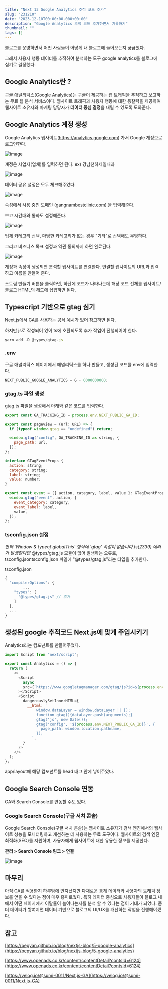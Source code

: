 ```yaml
---
title: "Next 13 Google Analytics 추적 코드 추가"
slug: "231210"
date: "2023-12-10T00:00:00.000+00:00"
description: "Google Analytics 추적 코드 추가하면서 기록하기"
thumbnail: ""
tags: []
---
```


블로그를 운영하면서 어떤 사람들이 어떻게 내 블로그에 들어오는지 궁금했다.

그래서 사용자 행동 데이터를 추적하여 분석하는 도구 google analytics를 블로그에 심기로 결정했다.

## Google Analytics란 ?

[구글 애널리틱스(Google Analytics)](https://analytics.google.com/analytics/web/)는 구글이 제공하는 웹 트래픽을 추적하고 보고하는 무료 웹 분석 서비스이다. 웹사이트 트래픽과 사용자 행동에 대한 통찰력을 제공하여 웹사이트 소유자와 마케팅 담당자가 **데이터 중심 결정**을 내릴 수 있도록 도와준다.

## Google Analytics 계정 생성

Google Analytics 웹사이트(https://analytics.google.com) 가서 Google 계정으로 로그인한다.

![image](https://hyebin-markdown-blog.s3.ap-northeast-2.amazonaws.com/log/2312/231210-1.png)

계정은 사업자(업체)를 입력하면 된다. ex) 강남천하제일내과

![image](https://hyebin-markdown-blog.s3.ap-northeast-2.amazonaws.com/log/2312/231210-2.png)

데이터 공유 설정은 모두 체크해주었다.

![image](https://hyebin-markdown-blog.s3.ap-northeast-2.amazonaws.com/log/2312/231210-3.png)

속성에서 사용 중인 도메인 ([gangnambestclinic.com](http://gangnambestclinic.com/)) 을 입력해준다.

보고 시간대와 통화도 설정해준다.

![image](https://hyebin-markdown-blog.s3.ap-northeast-2.amazonaws.com/log/2312/231210-4.png)

업체 카테고리 선택, 마땅한 카테고리가 없는 경우 "기타"로 선택해도 무방하다.

그리고 비즈니스 목표 설정과 약관 동의까지 하면 완료된다.

![image](https://hyebin-markdown-blog.s3.ap-northeast-2.amazonaws.com/log/2312/231210-5.png)

계정과 속성이 생성되면 분석할 웹사이트를 연결한다. 연결할 웹사이트의 URL과 입력하고 이름을 만들어 준다.

스트림 만들기 버튼을 클릭하면, 하단에 코드가 나타나는데 해당 코드 전체를 웹사이트/블로그 HTML의 헤드에 삽입하면 된다.

## Typescript 기반으로 gtag 심기

Next.js에서 GA를 사용하는 [공식 예시](https://github.com/vercel/next.js/tree/canary/examples/with-google-analytics)가 있어 참고하면 된다.

하지만 js로 작성되어 있어 ts에 호환되도록 추가 작업이 진행되어야 한다.

```javascript
yarn add -D @types/gtag.js
```

### .env

구글 애널리틱스 페이지에서 애널리틱스를 하나 만들고, 생성된 코드를 env에 입력한다.

```javascript
NEXT_PUBLIC_GOOGLE_ANALYTICS = G - 0000000000;
```

### gtag.ts 파일 생성

gtag.ts 파일을 생성해서 아래와 같은 코드를 입력한다.

```javascript
export const GA_TRACKING_ID = process.env.NEXT_PUBLIC_GA_ID;

export const pageview = (url: URL) => {
  if (typeof window.gtag == "undefined") return;

  window.gtag("config", GA_TRACKING_ID as string, {
    page_path: url,
  });
};

interface GTagEventProps {
  action: string;
  category: string;
  label: string;
  value: number;
}

export const event = ({ action, category, label, value }: GTagEventProps) => {
  window.gtag("event", action, {
    event_category: category,
    event_label: label,
    value,
  });
};
```

### tsconfig.json 설정

_만약 'Window & typeof globalThis' 형식에 'gtag' 속성이 없습니다.ts(2339) 에러가 발생한다면_ @types/gtag.js 모듈이 없어 발생하는 오류로, tsconfig.jsontsconfig.json 파일에 "@types/gtag.js"라는 타입을 추가한다.

tsconfig.json

```javascript
{
  "compilerOptions": {
		...
    "types": [
      "@types/gtag.js" // 추가
    ]
  },
  ...
}
```

## 생성된 google 추적코드 Next.js에 맞게 주입시키기

Analytics라는 컴포넌트를 만들어주었다.

```javascript
import Script from "next/script";

export const Analytics = () => {
  return (
    <>
      <Script
        async
        src={`https://www.googletagmanager.com/gtag/js?id=${process.env.NEXT_PUBLIC_GA_ID}`}
      ></Script>
      <Script
        dangerouslySetInnerHTML={
          __html: `
              window.dataLayer = window.dataLayer || [];
              function gtag(){dataLayer.push(arguments);}
              gtag('js', new Date());
              gtag('config', '${process.env.NEXT_PUBLIC_GA_ID}}', {
                page_path: window.location.pathname,
              });
            `,
        }
      />
    </>
  );
};
```

app/layout에 해당 컴포넌트를 head 태그 안에 넣어주었다.

## Google Search Console 연동

GA와 Search Console를 연동할 수도 있다.

### Google Search Console(구글 서치 콘솔)

Google Search Console(구글 서치 콘솔)는 웹사이트 소유자가 검색 엔진에서의 웹사이트 성능을 모니터링하고 개선하는 데 사용하는 무료 도구이다. 웹사이트의 검색 엔진 최적화(SEO)를 지원하며, 사용자에게 웹사이트에 대한 유용한 정보를 제공한다.

**관리 > Search Console 링크 > 연결**

![image](https://hyebin-markdown-blog.s3.ap-northeast-2.amazonaws.com/log/2312/231210-6.png)

## 마무리

아직 GA를 적용한지 하루밖에 안지났지만 다채로운 통계 데이터와 사용자의 트래픽 정보를 얻을 수 있다는 점이 매우 흥미로웠다. 특히 데이터 중심으로 사용자들이 블로그 내에서 어떤 페이지에서 이탈률이 늘어나는지를 분석 할 수 있다는 점이 기대가 되었다. 좀 더 데이터가 쌓여지면 데이터 기반으로 블로그의 UI/UX를 개선하는 작업을 진행해야겠다.

## 참고

[https://bepyan.github.io/blog/nextjs-blog/5-google-analytics](https://bepyan.github.io/blog/nextjs-blog/5-google-analytics)

[https://www.openads.co.kr/content/contentDetail?contsId=6124](https://www.openads.co.kr/content/contentDetail?contsId=6124)

[https://velog.io/@sumi-0011/Next.js-GA](https://velog.io/@sumi-0011/Next.js-GA)
